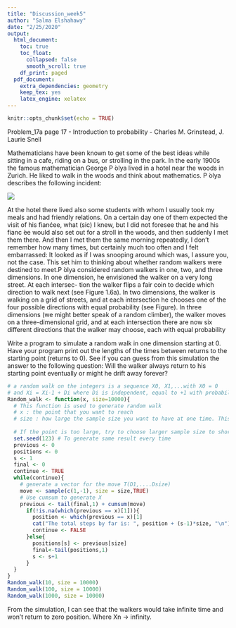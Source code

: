 ```yaml
---
title: "Discussion_week5"
author: "Salma Elshahawy"
date: "2/25/2020"
output: 
  html_document:
    toc: true
    toc_float:
      collapsed: false
      smooth_scroll: true
    df_print: paged
  pdf_document:
    extra_dependencies: geometry
    keep_tex: yes
    latex_engine: xelatex
---
```


```r
knitr::opts_chunk$set(echo = TRUE)
```
Problem_17a page 17 - Introduction to probability - Charles M. Grinstead, J. Laurie Snell

Mathematicians have been known to get some of the best ideas while sitting in a cafe, riding on a bus, or strolling in the park. In the early 1900s the famous mathematician George P ́olya lived in a hotel near the woods in Zurich. He liked to walk in the woods and think about mathematics. P ́olya describes the following incident:

![](/Users/salmaelshahawy/Desktop/MSDS_SP2020/Spring2020/computational_mod_605/Week_5/random_walk.png)

At the hotel there lived also some students with whom I usually took my meals and had friendly relations. On a certain day one of them expected the visit of his fianćee, what (sic) I knew, but I did not foresee that he and his fianc ́ee would also set out for a stroll in the woods, and then suddenly I met them there. And then I met them the same morning repeatedly, I don’t remember how many times, but certainly much too often and I felt embarrassed: It looked as if I was snooping around which was, I assure you, not the case. This set him to thinking about whether random walkers were destined to meet.P ́olya considered random walkers in one, two, and three dimensions. In one dimension, he envisioned the walker on a very long street. At each intersec- tion the walker flips a fair coin to decide which direction to walk next (see Figure 1.6a). In two dimensions, the walker is walking on a grid of streets, and at each intersection he chooses one of the four possible directions with equal probability (see Figure). In three dimensions (we might better speak of a random climber), the walker moves on a three-dimensional grid, and at each intersection there are now six different directions that the walker may choose, each with equal probability

Write a program to simulate a random walk in one dimension starting at 0. Have your program print out the lengths of the times between returns to the starting point (returns to 0). See if you can guess from this simulation the answer to the following question: Will the walker always return to his starting point eventually or might he drift away forever?

```r
# a random walk on the integers is a sequence X0, X1,...with X0 = 0
# and Xi = Xi-1 + Di where Di is independent, equal to +1 with probability p, and otherwise -1
Random_walk <- function(x, size=10000){
  # This function is used to generate random walk
  # x : the point that you want to reach
  # size : how large the sample size you want to have at one time. This has default value 1000
  
  # If the point is too large, try to choose larger sample size to shorten the time.
  set.seed(123) # To generate same result every time
  previous <- 0
  positions <- 0
  s <- 1 
  final <- 0
  continue <- TRUE
  while(continue){
    # generate a vector for the move T(D1,....Dsize)
    move <- sample(c(1,-1), size = size,TRUE)
    # Use cumsum to generate X
    previous <- tail(final,1) + cumsum(move)
      if(!is.na(which(previous == x)[1])){
        position <- which(previous == x)[1]
        cat("The total steps by far is: ", position + (s-1)*size, "\n")
        continue <- FALSE
      }else{
        positions[s] <- previous[size]
        final<-tail(positions,1)
        s <- s+1
      }
  }
}
Random_walk(10, size = 10000)
Random_walk(100, size = 10000)
Random_walk(1000, size = 10000)
```

From the simulation, I can see that the walkers would take infinite time and won't return to zero position. 
Where Xn -> infinity. 
